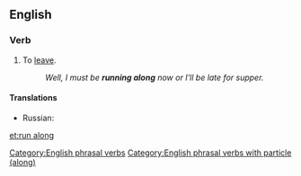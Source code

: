 ==English==

===Verb===
{{en-verb|runs along|running along|ran along|run along}}

# To [[leave]].
#: ''Well, I must be '''running along''' now or I'll be late for supper.''

====Translations====
{{trans-top|To leave}}
* Russian: {{t+|ru|уходи́ть}}
{{trans-mid}}
{{trans-bottom}}

[[Category:English phrasal verbs]]
[[Category:English phrasal verbs with particle (along)]]

[[et:run along]]